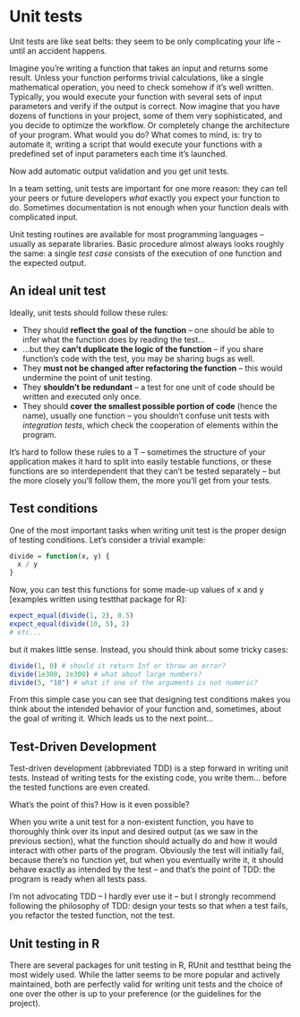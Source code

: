 # Unit tests

Unit tests are like seat belts: they seem to be only complicating your life -- until an accident happens.

Imagine you're writing a function that takes an input and returns some result. Unless your function performs trivial calculations, like a single mathematical operation, you need to check somehow if it's well written. Typically, you would execute your function with several sets of input parameters and verify if the output is correct. Now imagine that you have dozens of functions in your project, some of them very sophisticated, and you decide to optimize the workflow. Or completely change the architecture of your program. What would you do? What comes to mind, is: try to automate it, writing a script that would execute your functions with a predefined set of input parameters each time it's launched.

Now add automatic output validation and you get unit tests.

In a team setting, unit tests are important for one more reason: they can tell your peers or future developers *what* exactly you expect your function to do. Sometimes documentation is not enough when your function deals with complicated input.

Unit testing routines are available for most programming languages -- usually as separate libraries. Basic procedure almost always looks roughly the same: a single *test case* consists of the execution of one function and the expected output.

## An ideal unit test

Ideally, unit tests should follow these rules:

* They should **reflect the goal of the function** -- one should be able to infer what the function does by reading the test...
* ...but they **can't duplicate the logic of the function** -- if you share function's code with the test, you may be sharing bugs as well.
* They **must not be changed after refactoring the function** -- this would undermine the point of unit testing.
* They **shouldn't be redundant** -- a test for one unit of code should be written and executed only once.
* They should **cover the smallest possible portion of code** (hence the name), usually one function -- you shouldn't confuse unit tests with *integration tests*, which check the cooperation of elements within the program.

It's hard to follow these rules to a T -- sometimes the structure of your application makes it hard to split into easily testable functions, or these functions are so interdependent that they can't be tested separately -- but the more closely you'll follow them, the more you'll get from your tests.

## Test conditions

One of the most important tasks when writing unit test is the proper design of testing conditions. Let's consider a trivial example:

```r
divide = function(x, y) {
  x / y
}
```

Now, you can test this functions for some made-up values of x and y [examples written using testthat package for R]:

```r
expect_equal(divide(1, 2), 0.5)
expect_equal(divide(10, 5), 2)
# etc...
```

but it makes little sense. Instead, you should think about some tricky cases:

```r
divide(1, 0) # should it return Inf or throw an error?
divide(1e300, 1e300) # what about large numbers?
divide(5, "10") # what if one of the arguments is not numeric?
```

From this simple case you can see that designing test conditions makes you think about the intended behavior of your function and, sometimes, about the goal of writing it. Which leads us to the next point...

## Test-Driven Development

Test-driven development (abbreviated TDD) is a step forward in writing unit tests. Instead of writing tests for the existing code, you write them... before the tested functions are even created.

What's the point of this? How is it even possible?

When you write a unit test for a non-existent function, you have to thoroughly think over its input and desired output (as we saw in the previous section), what the function should actually do and how it would interact with other parts of the program. Obviously the test will initially fail, because there's no function yet, but when you eventually write it, it should behave exactly as intended by the test -- and that's the point of TDD: the program is ready when all tests pass.

I'm not advocating TDD -- I hardly ever use it -- but I strongly recommend following the philosophy of TDD: design your tests so that when a test fails, you refactor the tested function, not the test.

## Unit testing in R

There are several packages for unit testing in R, RUnit and testthat being the most widely used. While the latter seems to be more popular and actively maintained, both are perfectly valid for writing unit tests and the choice of one over the other is up to your preference (or the guidelines for the project).

